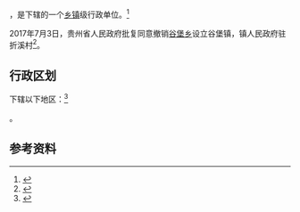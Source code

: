 {{中国乡级行政区|52/01/23/200/000}}

'''{{PAGENAMEBASE}}'''，是{{PRC admin/fullname|52/01/23/200/000|3}}下辖的一个[[乡镇|乡镇]]级行政单位。<ref>{{PRC admin/ref sgc|{{PRC admin/parent|52/01/23/200/000}}}}</ref>

2017年7月3日，贵州省人民政府批复同意撤销[[谷堡乡|谷堡乡]]设立谷堡镇，镇人民政府驻折溪村<ref>{{Cite web |url=http://www.gzgov.gov.cn/xxgk/jbxxgk/fgwj/zfwj/qfh/201707/t20170713_750341.html |title=省人民政府关于同意撤销修文县谷堡乡、小箐乡设立谷堡镇、小箐镇的批复（黔府函〔2017〕144号） |access-date=2017-09-02 |archive-date=2017-09-03 |archive-url=https://web.archive.org/web/20170903080347/http://www.gzgov.gov.cn/xxgk/jbxxgk/fgwj/zfwj/qfh/201707/t20170713_750341.html |dead-url=no }}</ref>。

== 行政区划 ==

{{PAGENAMEBASE}}下辖以下地区：<ref>{{PRC admin/ref sgc|52/01/23/200/000}}</ref>

{{PRC admin/children|52/01/23/200/000}}。

== 参考资料 ==

{{reflist}}

{{行政区划小作品}}
{{PRC admin/navcat|52/01/23/200/000}}